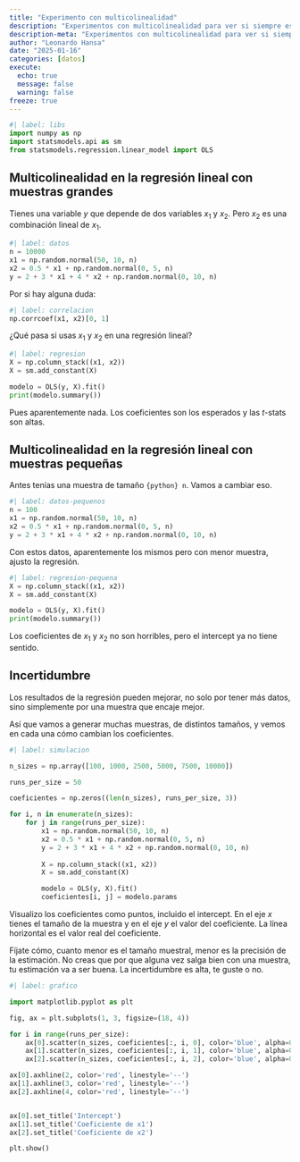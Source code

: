 ```yaml
---
title: "Experimento con multicolinealidad"
description: "Experimentos con multicolinealidad para ver si siempre es tan mala como se dice en la regresión lineal"
description-meta: "Experimentos con multicolinealidad para ver si siempre es tan mala como se dice en la regresión lineal"
author: "Leonardo Hansa"
date: "2025-01-16"
categories: [datos]
execute: 
  echo: true
  message: false
  warning: false
freeze: true
---
```


```python
#| label: libs
import numpy as np
import statsmodels.api as sm
from statsmodels.regression.linear_model import OLS
```

## Multicolinealidad en la regresión lineal con muestras grandes

Tienes una variable $y$ que depende de dos variables $x_1$ y $x_2$. Pero $x_2$ es una combinación lineal de $x_1$. 

```python
#| label: datos
n = 10000
x1 = np.random.normal(50, 10, n)
x2 = 0.5 * x1 + np.random.normal(0, 5, n)
y = 2 + 3 * x1 + 4 * x2 + np.random.normal(0, 10, n)
```

Por si hay alguna duda:

```python
#| label: correlacion
np.corrcoef(x1, x2)[0, 1]
```


¿Qué pasa si usas $x_1$ y $x_2$ en una regresión lineal?

```python
#| label: regresion
X = np.column_stack((x1, x2))
X = sm.add_constant(X)

modelo = OLS(y, X).fit()
print(modelo.summary())
```

Pues aparentemente nada. Los coeficientes son los esperados y las $t$-stats son altas.

## Multicolinealidad en la regresión lineal con muestras pequeñas

Antes tenías una muestra de tamaño `{python} n`. Vamos a cambiar eso.


```python
#| label: datos-pequenos
n = 100
x1 = np.random.normal(50, 10, n)
x2 = 0.5 * x1 + np.random.normal(0, 5, n)
y = 2 + 3 * x1 + 4 * x2 + np.random.normal(0, 10, n)
```

Con estos datos, aparentemente los mismos pero con menor muestra, ajusto la regresión. 

```python
#| label: regresion-pequena
X = np.column_stack((x1, x2))
X = sm.add_constant(X)

modelo = OLS(y, X).fit()
print(modelo.summary())
```

Los coeficientes de $x_1$ y $x_2$ no son horribles, pero el intercept ya no tiene sentido. 

## Incertidumbre

Los resultados de la regresión pueden mejorar, no solo por tener más datos, sino simplemente por una muestra que encaje mejor. 

Así que vamos a generar muchas muestras, de distintos tamaños, y vemos en cada una cómo cambian los coeficientes.

```python
#| label: simulacion

n_sizes = np.array([100, 1000, 2500, 5000, 7500, 10000])

runs_per_size = 50

coeficientes = np.zeros((len(n_sizes), runs_per_size, 3))

for i, n in enumerate(n_sizes):
    for j in range(runs_per_size):
        x1 = np.random.normal(50, 10, n)
        x2 = 0.5 * x1 + np.random.normal(0, 5, n)
        y = 2 + 3 * x1 + 4 * x2 + np.random.normal(0, 10, n)
        
        X = np.column_stack((x1, x2))
        X = sm.add_constant(X)

        modelo = OLS(y, X).fit()
        coeficientes[i, j] = modelo.params
```

Visualizo los coeficientes como puntos, incluido el intercept. En el eje $x$ tienes el tamaño de la muestra y en el eje $y$ el valor del coeficiente. La línea horizontal es el valor real del coeficiente.

Fíjate cómo, cuanto menor es el tamaño muestral, menor es la precisión de la estimación. No creas que por que alguna vez salga bien con una muestra, tu estimación va a ser buena. La incertidumbre es alta, te guste o no.

```python
#| label: grafico

import matplotlib.pyplot as plt

fig, ax = plt.subplots(1, 3, figsize=(18, 4))

for i in range(runs_per_size):
    ax[0].scatter(n_sizes, coeficientes[:, i, 0], color='blue', alpha=0.1)
    ax[1].scatter(n_sizes, coeficientes[:, i, 1], color='blue', alpha=0.1)
    ax[2].scatter(n_sizes, coeficientes[:, i, 2], color='blue', alpha=0.1)

ax[0].axhline(2, color='red', linestyle='--')
ax[1].axhline(3, color='red', linestyle='--')
ax[2].axhline(4, color='red', linestyle='--')


ax[0].set_title('Intercept')
ax[1].set_title('Coeficiente de x1')
ax[2].set_title('Coeficiente de x2')

plt.show()
```